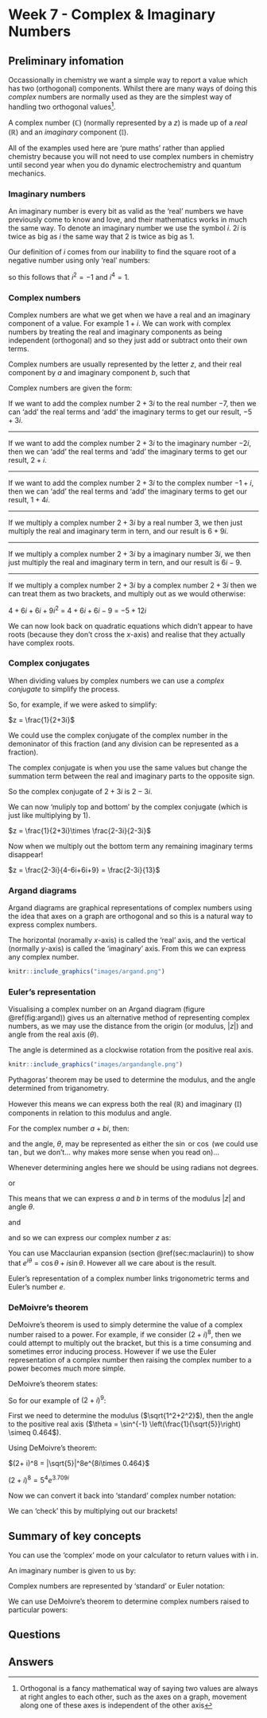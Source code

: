 # Week 7 - Complex & Imaginary Numbers {#ch:Workshop7}

## Preliminary infomation {#sec:Prelim7}

Occassionally in chemistry we want a simple way to report a value which has two (orthogonal) components. Whilst there are many ways of doing this *complex* numbers are normally used as they are the simplest way of handling two orthogonal values^[Orthogonal is a fancy mathematical way of saying two values are always at right angles to each other, such as the axes on a graph, movement along one of these axes is independent of the other axis].

A complex number ($\mathbb{C}$) (normally represented by a $z$) is made up of a *real* ($\mathbb{R}$) and an *imaginary* component ($\mathbb{I}$).

All of the examples used here are 'pure maths' rather than applied chemistry because you will not need to use complex numbers in chemistry until second year when you do dynamic electrochemistry and quantum mechanics.


### Imaginary numbers

An imaginary number is every bit as valid as the 'real' numbers we have previously come to know and love, and their mathematics works in much the same way. To denote an imaginary number we use the symbol $i$. 2$i$ is twice as big as $i$ the same way that 2 is twice as big as 1.

Our definition of $i$ comes from our inability to find the square root of a negative number using only 'real' numbers:

:::dodo
\begin{equation}
\pm i = \sqrt{-1}
(\#eq:imaginary)
\end{equation}
:::

so this follows that $i^2 = -1$ and $i^4 = 1$.

### Complex numbers {#subsec:complex}

Complex numbers are what we get when we have a real and an imaginary component of a value. For example $1 + i$. We can work with complex numbers by treating the real and imaginary components as being independent (orthogonal) and so they just add or subtract onto their own terms.

Complex numbers are usually represented by the letter $z$, and their real component by $a$ and imaginary component $b$, such that

:::dodo
Complex numbers are given the form:

\begin{equation}
z=a+bi
(\#eq:complex)
\end{equation}
:::

:::info
If we want to add the complex number $2 + 3i$ to the real number $-7$, then we can 'add' the real terms and 'add' the imaginary terms to get our result, $-5+3i$.

---

If we want to add the complex number $2 + 3i$ to the imaginary number $-2i$, then we can 'add' the real terms and 'add' the imaginary terms to get our result, $2+i$.

---

If we want to add the complex number $2 + 3i$ to the complex number $-1+i$, then we can 'add' the real terms and 'add' the imaginary terms to get our result, $1+4i$.

---

If we multiply a complex number $2 + 3i$ by a real number $3$, we then just multiply the real and imaginary term in tern, and our result is $6+ 9i$.

***

If we multiply a complex number $2 + 3i$ by a imaginary number $3i$, we then just multiply the real and imaginary term in tern, and our result is $6i-9$.

***

If we multiply a complex number $2 + 3i$ by a complex number $2+3i$ then we can treat them as two brackets, and multiply out as we would otherwise: 

$4 + 6 i  + 6i + 9i^2$ = $4 + 6 i  + 6i - 9$ = $-5+ 12i$
:::

We can now look back on quadratic equations which didn't appear to have roots (because they don't cross the $x$-axis) and realise that they actually have complex roots.

### Complex conjugates

When dividing values by complex numbers we can use a *complex conjugate* to simplify the process.

So, for example, if we were asked to simplify:

$z = \frac{1}{2+3i}$

We could use the complex conjugate of the complex number in the demoninator of this fraction (and any division can be represented as a fraction).

The complex conjugate is when you use the same values but change the summation term between the real and imaginary parts to the opposite sign.

So the complex conjugate of $2+3i$ is $2-3i$.

We can now 'muliply top and bottom' by the complex conjugate (which is just like multiplying by 1).

$z = \frac{1}{2+3i}\times \frac{2-3i}{2-3i}$

Now when we multiply out the bottom term any remaining imaginary terms disappear!

$z = \frac{2-3i}{4-6i+6i+9} = \frac{2-3i}{13}$

### Argand diagrams

Argand diagrams are graphical representations of complex numbers using the idea that axes on a graph are orthogonal and so this is a natural way to express complex numbers.

The horizontal (noramally $x$-axis) is called the 'real' axis, and the vertical (normally $y$-axis) is called the 'imaginary' axis. From this we can express any complex number.

```r
knitr::include_graphics("images/argand.png")
```


### Euler's representation 

Visualising a complex number on an Argand diagram (figure \@ref(fig:argand)) gives us an alternative method of representing complex numbers, as we may use the distance from the origin (or modulus, $|z|$) and angle from the real axis ($\theta$).

The angle is determined as a clockwise rotation from the positive real axis.

```r
knitr::include_graphics("images/argandangle.png")
```
 
Pythagoras' theorem may be used to determine the modulus, and the angle determined from triganometry.

However this means we can express both the real ($\mathbb{R}$) and imaginary ($\mathbb{I}$) components in relation to this modulus and angle.

For the complex number $a+bi$, then:

\begin{equation*}
|z| = \sqrt{a^2+b^2}
\end{equation*}

and the angle, $\theta$, may be represented as either the $\sin$ or $\cos$ (we could use $\tan$, but we don't... why makes more sense when you read on)...

:::dont
Whenever determining angles here we should be using radians not degrees.
:::

\begin{equation*}
\theta =  \sin^{-1} \left(\frac{b}{|z|}\right)
\end{equation*}

or 

\begin{equation*}
\theta =  \cos^{-1} \left(\frac{a}{|z|}\right)
\end{equation*}

This means that we can express $a$ and $b$ in terms of the modulus $|z|$ and angle $\theta$.

\begin{equation*}
a = |z| \cos \theta
\end{equation*}

and

\begin{equation*}
a = |z| \cos \theta
\end{equation*}

and so we can express our complex number $z$ as:

\begin{equation}
z = a+bi = |z| (\cos \theta + i \sin \theta)
(\#eq:Euler)
\end{equation}

You can use Macclaurian expansion (section \@ref(sec:maclaurin)) to show that $e^{i\theta} = \cos \theta + i \sin \theta$. However all we care about is the result.

:::dodo
Euler's representation of a complex number links trigonometric terms and Euler's number $e$.

\begin{equation}
z=|z| (\cos \theta + i \sin \theta)
(\#eq:complextrig)
\end{equation}

\begin{equation}
z = |z| e^{i\theta}
(\#eq:complexeuler)
\end{equation}
:::

### DeMoivre's theorem

DeMoivre's theorem is used to simply determine the value of a complex number raised to a power. For example, if we consider $(2+ i)^8$, then we could attempt to multiply out the bracket, but this is a time consuming and sometimes error inducing process. However if we use the Euler representation of a complex number then raising the complex number to a power becomes much more simple.

DeMoivre's theorem states:

:::dodo
\begin{equation}
z^n = |z|^n e^{in\theta}
(\#eq:demoivre)
\end{equation}
:::

So for our example of $(2+ i)^9$:

First we need to determine the modulus ($\sqrt{1^2+2^2}$), then the angle to the positive real axis ($\theta =  \sin^{-1} \left(\frac{1}{\sqrt{5}}\right) \simeq 0.464$).

Using DeMoivre's theorem:

$(2+ i)^8 = |\sqrt{5}|^8e^{8i\times 0.464}$

$(2+ i)^8 = 5^4e^{3.709i}$

Now we can convert it back into 'standard' complex number notation:

\begin{equation*}
z = a+bi = 625 (\cos 3.709 + i \sin 3.709)
\end{equation*}

\begin{equation*}
z = a+bi = 625 (-\frac{527}{625} - \frac{336}{625}i)
\end{equation*}

\begin{equation*}
z = -527-336i
\end{equation*}

We can 'check' this by multiplying out our brackets!

## Summary of key concepts {#sec:Summary7}

:::info

You can use the 'complex' mode on your calculator to return values with i in.

An imaginary number is given to us by:
\begin{equation*}
\pm i = \sqrt{-1}
\end{equation*}

Complex numbers are represented by 'standard' or Euler notation:

\begin{equation*}
z=a+bi=|z| (\cos \theta + i \sin \theta)
\end{equation*}

We can use DeMoivre's theorem to determine complex numbers raised to particular powers:

\begin{equation*}
z^n = |z|^n e^{in\theta}
\end{equation*}

:::

## Questions {#sec:questions7}

## Answers {#sec:answers7}
